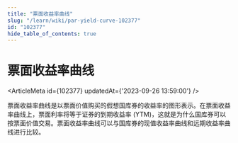 ```yaml
---
title: "票面收益率曲线"
slug: "/learn/wiki/par-yield-curve-102377"
id: "102377"
hide_table_of_contents: true
---
```



# 票面收益率曲线

<ArticleMeta id={102377} updatedAt={'2023-09-26 13:59:00'} />
<div className='border-solid border-b border-t-0 my-4 border-[var(--ifm-color-gray-300)]' />

票面收益率曲线是以票面价值购买的假想国库券的收益率的图形表示。在票面收益率曲线上，票面利率将等于证券的到期收益率 (YTM)，这就是为什么国库券可以按票面价值交易。票面收益率曲线可以与国库券的现值收益率曲线和远期收益率曲线进行比较。
